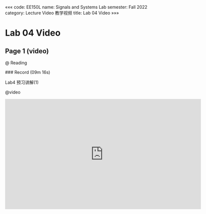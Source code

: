 «««
code: EE150L
name: Signals and Systems Lab
semester: Fall 2022
category: Lecture Video 教学视频
title: Lab 04 Video
»»»

# Lab 04 Video

## Page 1 (video)

@ Reading

<div class="markdown-body">
### Record (09m 16s)

Lab4 预习讲解(1)
</div>

@video

<iframe src="https://sbbrisk.com/e/x56g0cws36xg.html" frameborder=0 marginwidth=0 marginheight=0 scrolling=no width=640 height=360 allowfullscreen></iframe>

